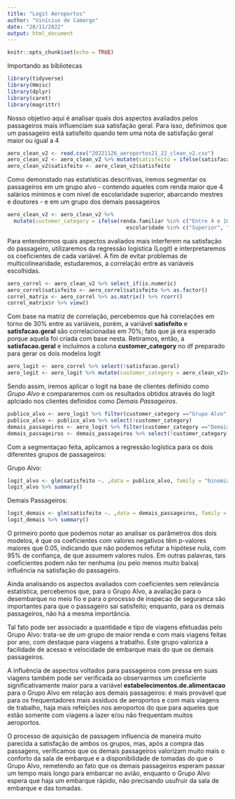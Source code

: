 ```yaml
---
title: "Logit Aeroportos"
author: "Vinícius de Camargo"
date: "28/11/2022"
output: html_document
---
```


```r
knitr::opts_chunk$set(echo = TRUE)
```



Importando as bibliotecas
```r
library(tidyverse)
library(Hmisc)
library(dplyr)
library(caret)
library(magrittr)

```

Nosso objetivo aqui é analisar quais dos aspectos avaliados pelos passageiros mais influenciam sua satisfação geral.
Para isso, definimos que um passageiro está satisfeito quando tem uma nota de satisfação geral maior ou igual a 4

```r
aero_clean_v2 <- read.csv("20221126_aeroportos21_22_clean_v2.csv")
aero_clean_v2 <- aero_clean_v2 %>% mutate(satisfeito = ifelse(satisfacao.geral >= "4", 1, 0))
aero_clean_v2$satisfeito <- aero_clean_v2$satisfeito

```


Como demonstado nas estatísticas descritivas, iremos segmentar os passageiros em um grupo alvo - contendo aqueles com renda maior que 4 salários mínimos e com nível de escolaridade superior, abarcando mestres e doutores - e em um grupo dos demais passageiros


```r

aero_clean_v2 <- aero_clean_v2 %>%
  mutate(customer_category = ifelse(renda.familiar %in% c("Entre 4 e 10 sm", "Entre 10 e 20 sm", "Mais de 20 sm") &
                                      escolaridade %in% c("Superior", "Mestrado", "Doutorado"), "Grupo Alvo", "Demais Passageiros"))

```

Para entendermos quais aspectos avaliados mais interferem na satisfação do passageiro, utilizaremos da regressão logística (Logit) e interpretaremos os coeficientes de cada variável.
A fim de evitar problemas de multicolinearidade, estudaremos, a correlação entre as variáveis escolhidas.

```r

aero_correl <- aero_clean_v2 %>% select_if(is.numeric) 
aero_correl$satisfeito <- aero_correl$satisfeito %>% as.factor()  
correl_matrix <- aero_correl %>% as.matrix() %>% rcorr()
correl_matrix$r %>% view()

```

Com base na matriz de correlação, percebemos que há correlações em torno de 30% entre as variáveis, porém, a variável **satisfeito** e **satisfacao.geral** são correlacionadas em 70%; fato que já era esperado porque aquela foi criada com base nesta.
Retiramos, então, a **satisfacao.geral** e incluímos a coluna **customer_category** no df preparado para gerar os dois modelos logit

```r
aero_logit <- aero_correl %>% select(!satisfacao.geral)
aero_logit <- aero_logit %>% mutate(customer_category = aero_clean_v2$customer_category)

```

Sendo assim, iremos aplicar o logit na base de clientes definido como *Grupo Alvo* e compararemos com os resultados obtidos através do logit aplciado nos clientes definidos como *Demais Passageiros*.

```r

publico_alvo <- aero_logit %>% filter(customer_category =="Grupo Alvo") 
publico_alvo <- publico_alvo %>% select(!customer_category)
demais_passageiros <- aero_logit %>% filter(customer_category =="Demais Passageiros") 
demais_passageiros <- demais_passageiros %>% select(!customer_category)

```


Com a segmentaçao feita, aplicamos a regressão logística para os dois diferentes grupos de passageiros:

Grupo Alvo:

```r
logit_alvo <- glm(satisfeito ~. ,data = publico_alvo, family = "binomial"(link="logit"))
logit_alvo %>% summary()

```

Demais Passageiros:

```r
logit_demais <- glm(satisfeito ~. ,data = demais_passageiros, family = "binomial"(link="logit"))
logit_demais %>% summary()

```

O primeiro ponto que podemos notar ao analisar os parâmetros dos dois modelos, é que os coeficientes com valores negativos têm p-valores maiores que 0.05, indicando que não podemos refutar a hipótese nula, com 95% de confiança, de que assumem valores nulos. Em outras palavras, tais coeficientes podem não ter nenhuma (ou pelo menos muito baixa) influência na satisfação do passageiro.

Ainda analisando os aspectos avaliados com coeficientes sem relevância estatística, percebemos que, para o Grupo Alvo, a avaliação para o desembarque no meio fio e para o processo de inspecao de seguranca são importantes para que o passageiro sai satisfeito; enquanto, para os demais passageiros, não há a mesma importância.

Tal fato pode ser associado a quantidade e tipo de viagens efetuadas pelo Grupo Alvo: trata-se de um grupo de maior renda e com mais viagens feitas por ano, com destaque para viagens a trabalho. Este grupo valoriza a facilidade de acesso e velocidade de embarque mais do que os demais passageiros.

A influência de aspectos voltados para passageiros com pressa em suas viagens também pode ser verificada ao observarmos um coeficiente significativamente maior para a variável **estabelecimentos.de.alimentacao** para o Grupo Alvo em relação aos demais passageiros: é mais provável que para os frequentadores mais assíduos de aeroportos e com mais viagens de trabalho, haja mais refeições nos aeroportos do que para aqueles que estão somente com viagens a lazer e/ou não frequentam muitos aeroportos.

O processo de aquisição de passagem influencia de maneira muito parecida a satisfação de ambos os grupos, mas, após a compra das passagens, verificamos que os demais passageiros valorizam muito mais o conforto da sala de embarque e a disponibilidade de tomadas do que o Grupo Alvo, remetendo ao fato que os demais passageiros esperam passar um tempo mais longo para embarcar no avião, enquanto o Grupo Alvo espera que haja um embarque rápido, não precisando usufruir da sala de embarque e das tomadas.




